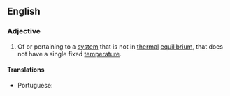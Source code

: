 ==English==

===Adjective===
{{en-adj|-}}

# {{lb|en|thermodynamics}} Of or pertaining to a [[system]] that is not in [[thermal]] [[equilibrium]], that does not have a single fixed [[temperature]].
#: {{ux|en|[[anisothermal plasma]]}}

====Translations====
{{trans-top|not in thermal equilibrium}}
* Portuguese: {{t|pt|anisotérmico}}
{{trans-mid}}
{{trans-bottom}}